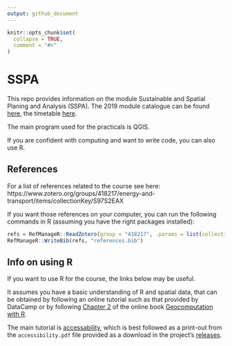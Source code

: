 ```yaml
---
output: github_document
---
```


<!-- README.md is generated from README.Rmd. Please edit that file -->

```r
knitr::opts_chunk$set(
  collapse = TRUE,
  comment = "#>"
)
```

# SSPA

This repo provides information on the module Sustainable and Spatial Planing and Analysis (SSPA).
The 2019 module catalogue can be found [here](http://webprod3.leeds.ac.uk/catalogue/dynmodules.asp?Y=201819&M=TRAN-5115M), the timetable [here](http://timetable.leeds.ac.uk/teaching/201819/reporting/Individual?objectclass=module&idtype=name&identifier=TRAN5115M01&&template=SWSCUST+module+Individual&days=1-7&weeks=1-52&periods=1-21).

The main program used for the practicals is QGIS.

If you are confident with computing and want to write code, you can also use R.

## References

For a list of references related to the course see here: https://www.zotero.org/groups/418217/energy-and-transport/items/collectionKey/S97S2EAX

If you want those references on your computer, you can run the following commands in R (assuming you have the right packages installed):

```r
refs = RefManageR::ReadZotero(group = "418217", .params = list(collection = "S97S2EAX", limit = 100))
RefManageR::WriteBib(refs, "references.bib")
```

## Info on using R

If you want to use R for the course, the links below may be useful.

It assumes you have a basic understanding of R and spatial data, that can be obtained by following an online tutorial such as that provided by DataCamp or by following [Chapter 2](https://geocompr.robinlovelace.net/spatial-class.html) of the online book [Geocomputation with R](https://geocompr.robinlovelace.net/).

The main tutorial is [accessability](https://github.com/ITSLeeds/SSPA/blob/master/accessability.Rmd), which is best followed as a print-out from the `accessibility.pdf` file provided as a download in the project's [releases](https://github.com/ITSLeeds/SSPA/releases).

<!-- Before starting you sould download the project repo (which contains the necessary data) from: [github.com/ITSLeeds/SSPA/archive/master.zip](https://github.com/ITSLeeds/SSPA/archive/master.zip). -->
